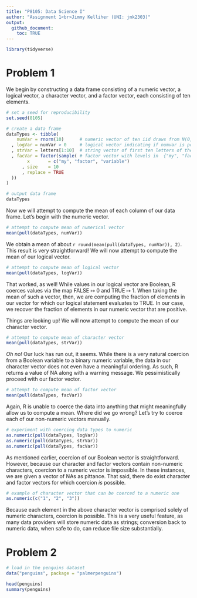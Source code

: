 ```yaml
---
title: "P8105: Data Science I"
author: "Assignment 1<br>Jimmy Kelliher (UNI: jmk2303)"
output:
  github_document:
    toc: TRUE
---
```


<!------------------------------------------------------------------------------------------
Preamble
------------------------------------------------------------------------------------------->

```r
library(tidyverse)
```

<!------------------------------------------------------------------------------------------
Problem 1
------------------------------------------------------------------------------------------->

# Problem 1

We begin by constructing a data frame consisting of a numeric vector, a logical vector, a character vector, and a factor vector, each consisting of ten elements.

```r
# set a seed for reproducibility
set.seed(8105)

# create a data frame
dataTypes <- tibble(
    numVar = rnorm(10)      # numeric vector of ten iid draws from N(0, 1)
  , logVar = numVar > 0     # logical vector indicating if numvar is positive
  , strVar = letters[1:10]  # string vector of first ten letters of the alphabet
  , facVar = factor(sample( # factor vector with levels in  {"my", "factor", "variable"}
        x       = c("my", "factor", "variable")
      , size    = 10
      , replace = TRUE
  ))
)

# output data frame
dataTypes
```

Now we will attempt to compute the mean of each column of our data frame. Let's begin with the numeric vector.

```r
# attempt to compute mean of numerical vector
mean(pull(dataTypes, numVar))
```

We obtain a mean of about `r round(mean(pull(dataTypes, numVar)), 2)`. This result is very straightforward! We will now attempt to compute the mean of our logical vector.

```r
# attempt to compute mean of logical vector
mean(pull(dataTypes, logVar))
```

That worked, as well! While values in our logical vector are Boolean, R coerces values via the map FALSE $\mapsto$ 0 and TRUE $\mapsto$ 1. When taking the mean of such a vector, then, we are computing the fraction of elements in our vector for which our logical statement evaluates to TRUE. In our case, we recover the fraction of elements in our numeric vector that are positive.

Things are looking up! We will now attempt to compute the mean of our character vector.

```r
# attempt to compute mean of character vector
mean(pull(dataTypes, strVar))
```

_Oh no!_ Our luck has run out, it seems. While there is a very natural coercion from a Boolean variable to a binary numeric variable, the data in our character vector does not even have a meaningful ordering. As such, R returns a value of NA along with a warning message. We pessimistically proceed with our factor vector.

```r
# attempt to compute mean of factor vector
mean(pull(dataTypes, facVar))
```

Again, R is unable to coerce the data into anything that might meaningfully allow us to compute a mean. Where did we go wrong? Let's try to coerce each of our non-numeric vectors manually.

```r
# experiment with coercing data types to numeric
as.numeric(pull(dataTypes, logVar))
as.numeric(pull(dataTypes, strVar))
as.numeric(pull(dataTypes, facVar))
```

As mentioned earlier, coercion of our Boolean vector is straightforward. However, because our character and factor vectors contain non-numeric characters, coercion to a numeric vector is impossible. In these instances, we are given a vector of NAs as pittance. That said, there do exist character and factor vectors for which coercion _is_ possible.

```r
# example of character vector that can be coerced to a numeric one
as.numeric(c("1", "2", "3"))
```

Because each element in the above character vector is comprised solely of numeric characters, coercion is possible. This is a very useful feature, as many data providers will store numeric data as strings; conversion back to numeric data, when safe to do, can reduce file size substantially.

<!------------------------------------------------------------------------------------------
Problem 2
------------------------------------------------------------------------------------------->

# Problem 2

```r
# load in the penguins dataset
data("penguins", package = "palmerpenguins")

head(penguins)
summary(penguins)
```